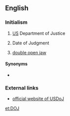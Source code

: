 {{also|dój}}
==English==

===Initialism===
{{rfc-header|Initialism}}
{{head|en|initialism}}

# {{lb|en|US}} [[US]] Department of Justice
# Date of Judgment
# {{lb|en|travel|aviation}} [[double open jaw]]

====Synonyms====
* {{l|en|USDOJ}}

===External links===
* [http://www.usdoj.gov/ official website of USDoJ]

[[et:DOJ]]
